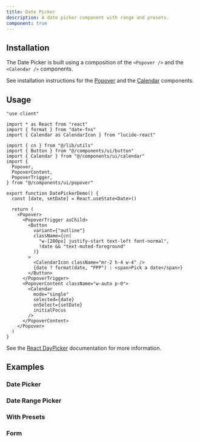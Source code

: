 ```yaml
---
title: Date Picker
description: A date picker component with range and presets.
component: true
---
```


<ComponentPreview
  name="date-picker-demo"
  description="A date picker in a popover"
/>

## Installation

The Date Picker is built using a composition of the `<Popover />` and the `<Calendar />` components.

See installation instructions for the [Popover](/docs/components/popover#installation) and the [Calendar](/docs/components/calendar#installation) components.

## Usage

```tsx showLineNumbers title="components/example-date-picker.tsx"
"use client"

import * as React from "react"
import { format } from "date-fns"
import { Calendar as CalendarIcon } from "lucide-react"

import { cn } from "@/lib/utils"
import { Button } from "@/components/ui/button"
import { Calendar } from "@/components/ui/calendar"
import {
  Popover,
  PopoverContent,
  PopoverTrigger,
} from "@/components/ui/popover"

export function DatePickerDemo() {
  const [date, setDate] = React.useState<Date>()

  return (
    <Popover>
      <PopoverTrigger asChild>
        <Button
          variant={"outline"}
          className={cn(
            "w-[280px] justify-start text-left font-normal",
            !date && "text-muted-foreground"
          )}
        >
          <CalendarIcon className="mr-2 h-4 w-4" />
          {date ? format(date, "PPP") : <span>Pick a date</span>}
        </Button>
      </PopoverTrigger>
      <PopoverContent className="w-auto p-0">
        <Calendar
          mode="single"
          selected={date}
          onSelect={setDate}
          initialFocus
        />
      </PopoverContent>
    </Popover>
  )
}
```

See the [React DayPicker](https://react-day-picker.js.org) documentation for more information.

## Examples

### Date Picker

<ComponentPreview
  name="date-picker-demo"
  description="A date picker in a popover"
/>

### Date Range Picker

<ComponentPreview
  name="date-picker-with-range"
  description="A date range picker"
/>

### With Presets

<ComponentPreview
  name="date-picker-with-presets"
  description="A date picker with presets"
/>

### Form

<ComponentPreview name="date-picker-form" />
